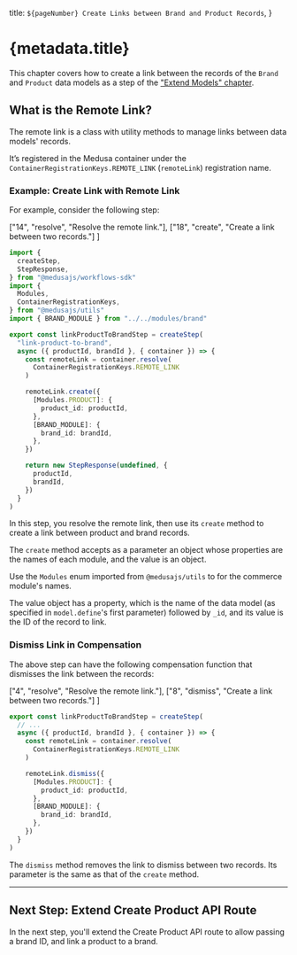   title: `${pageNumber} Create Links between Brand and Product Records`,
}

# {metadata.title}

<Note title="Example Chapter">

This chapter covers how to create a link between the records of the `Brand` and `Product` data models as a step of the ["Extend Models" chapter](../page.mdx).

</Note>

## What is the Remote Link?

The remote link is a class with utility methods to manage links between data models' records.

It’s registered in the Medusa container under the `ContainerRegistrationKeys.REMOTE_LINK` (`remoteLink`) registration name.

### Example: Create Link with Remote Link

For example, consider the following step:

  ["14", "resolve", "Resolve the remote link."],
  ["18", "create", "Create a link between two records."]
]

```ts highlights={stepHighlights} collapsibleLines="1-10" expandButtonLabel="Show Imports"
import { 
  createStep,
  StepResponse,
} from "@medusajs/workflows-sdk"
import { 
  Modules,
  ContainerRegistrationKeys,
} from "@medusajs/utils"
import { BRAND_MODULE } from "../../modules/brand"

export const linkProductToBrandStep = createStep(
  "link-product-to-brand",
  async ({ productId, brandId }, { container }) => {
    const remoteLink = container.resolve(
      ContainerRegistrationKeys.REMOTE_LINK
    )

    remoteLink.create({
      [Modules.PRODUCT]: {
        product_id: productId,
      },
      [BRAND_MODULE]: {
        brand_id: brandId,
      },
    })

    return new StepResponse(undefined, {
      productId,
      brandId,
    })
  }
)
```

In this step, you resolve the remote link, then use its `create` method to create a link between product and brand records.

The `create` method accepts as a parameter an object whose properties are the names of each module, and the value is an object.

<Note title="Tip">

Use the `Modules` enum imported from `@medusajs/utils` to for the commerce module's names.

</Note>

The value object has a property, which is the name of the data model (as specified in `model.define`'s first parameter) followed by `_id`, and its value is the ID of the record to link.

### Dismiss Link in Compensation

The above step can have the following compensation function that dismisses the link between the records:

  ["4", "resolve", "Resolve the remote link."],
  ["8", "dismiss", "Create a link between two records."]
]

```ts highlights={compensationHighlights}
export const linkProductToBrandStep = createStep(
  // ...
  async ({ productId, brandId }, { container }) => {
    const remoteLink = container.resolve(
      ContainerRegistrationKeys.REMOTE_LINK
    )

    remoteLink.dismiss({
      [Modules.PRODUCT]: {
        product_id: productId,
      },
      [BRAND_MODULE]: {
        brand_id: brandId,
      },
    })
  }
)
```

The `dismiss` method removes the link to dismiss between two records. Its parameter is the same as that of the `create` method.

---

## Next Step: Extend Create Product API Route

In the next step, you'll extend the Create Product API route to allow passing a brand ID, and link a product to a brand.